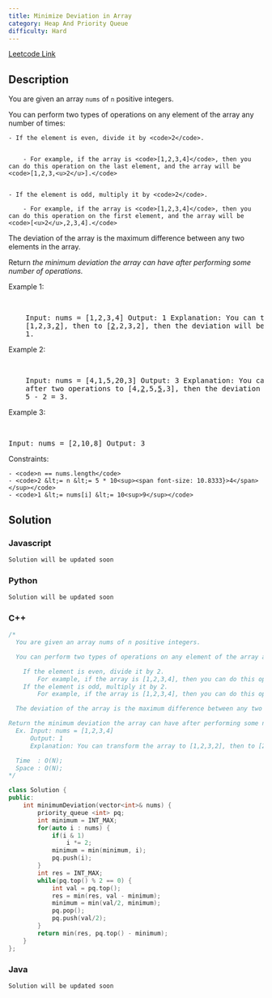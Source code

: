 ```yaml
---
title: Minimize Deviation in Array
category: Heap And Priority Queue
difficulty: Hard
---
```


<Callout>

[Leetcode Link](https://leetcode.com/problems/minimize-deviation-in-array)

</Callout>

## Description

You are given an array <code>nums</code> of <code>n</code> positive integers.

You can perform two types of operations on any element of the array any number of times:

    - If the element is even, divide it by <code>2</code>.


    	- For example, if the array is <code>[1,2,3,4]</code>, then you can do this operation on the last element, and the array will be <code>[1,2,3,<u>2</u>].</code>


    - If the element is odd, multiply it by <code>2</code>.

    	- For example, if the array is <code>[1,2,3,4]</code>, then you can do this operation on the first element, and the array will be <code>[<u>2</u>,2,3,4].</code>

The deviation of the array is the maximum difference between any two elements in the array.

Return _the minimum deviation the array can have after performing some number of operations._

Example 1:

<br />
<pre className="overflow-x-auto">
	Input: nums = [1,2,3,4] Output: 1 Explanation: You can transform the array to
	[1,2,3,<u>2</u>], then to [<u>2</u>,2,3,2], then the deviation will be 3 - 2 =
	1.
</pre>

Example 2:

<br />
<pre className="overflow-x-auto">
	Input: nums = [4,1,5,20,3] Output: 3 Explanation: You can transform the array
	after two operations to [4,<u>2</u>,5,<u>5</u>,3], then the deviation will be
	5 - 2 = 3.
</pre>

Example 3:

<br />
<pre className="overflow-x-auto">Input: nums = [2,10,8] Output: 3</pre>

Constraints:

    - <code>n == nums.length</code>
    - <code>2 &lt;= n &lt;= 5 * 10<sup><span font-size: 10.8333}>4</span></sup></code>
    - <code>1 &lt;= nums[i] &lt;= 10<sup>9</sup></code>

## Solution

### Javascript

```javascript
Solution will be updated soon
```

### Python

```python
Solution will be updated soon
```

### C++

```cpp
/*
  You are given an array nums of n positive integers.

  You can perform two types of operations on any element of the array any number of times:

    If the element is even, divide it by 2.
        For example, if the array is [1,2,3,4], then you can do this operation on the last element, and the array will be [1,2,3,2].
    If the element is odd, multiply it by 2.
        For example, if the array is [1,2,3,4], then you can do this operation on the first element, and the array will be [2,2,3,4].

  The deviation of the array is the maximum difference between any two elements in the array.

Return the minimum deviation the array can have after performing some number of operations.
  Ex. Input: nums = [1,2,3,4]
      Output: 1
      Explanation: You can transform the array to [1,2,3,2], then to [2,2,3,2], then the deviation will be 3 - 2 = 1.

  Time  : O(N);
  Space : O(N);
*/

class Solution {
public:
    int minimumDeviation(vector<int>& nums) {
        priority_queue <int> pq;
        int minimum = INT_MAX;
        for(auto i : nums) {
            if(i & 1)
                i *= 2;
            minimum = min(minimum, i);
            pq.push(i);
        }
        int res = INT_MAX;
        while(pq.top() % 2 == 0) {
            int val = pq.top();
            res = min(res, val - minimum);
            minimum = min(val/2, minimum);
            pq.pop();
            pq.push(val/2);
        }
        return min(res, pq.top() - minimum);
    }
};

```

### Java

```java
Solution will be updated soon
```
